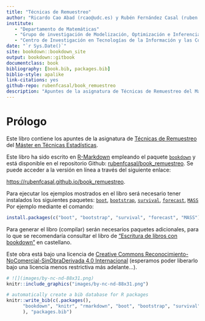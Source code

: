```yaml
--- 
title: "Técnicas de Remuestreo"
author: "Ricardo Cao Abad (rcao@udc.es) y Rubén Fernández Casal (ruben.fcasal@udc.es)"
institute: 
   - "Departamento de Matemáticas"
   - "Grupo de investigación de Modelización, Optimización e Inferencia Estadística (MODES)"
   - "Centro de Investigación en Tecnologías de la Información y las Comunicaciones (CITIC)"
date: "`r Sys.Date()`"
site: bookdown::bookdown_site
output: bookdown::gitbook
documentclass: book
bibliography: [book.bib, packages.bib]
biblio-style: apalike
link-citations: yes
github-repo: rubenfcasal/book_remuestreo
description: "Apuntes de la asignatura de Técnicas de Remuestreo del Máster en Técnicas Estadísticas."
---
```



# Prólogo {-}

Este libro contiene los apuntes de la asignatura de [Técnicas de Remuestreo](http://eamo.usc.es/pub/mte/index.php/es/?option=com_content&view=article&id=2202&idm=22&a%C3%B1o=2019) del [Máster en Técnicas Estadísticas](http://eio.usc.es/pub/mte). 

Este libro ha sido escrito en [R-Markdown](http://rmarkdown.rstudio.com) empleando el paquete [`bookdown`](https://bookdown.org/yihui/bookdown/)  y está disponible en el repositorio Github: [rubenfcasal/book_remuestreo](https://github.com/rubenfcasal/book_remuestreo). 
Se puede acceder a la versión en línea a través del siguiente enlace:

<https://rubenfcasal.github.io/book_remuestreo>.

Para ejecutar los ejemplos mostrados en el libro será necesario tener instalados los siguientes paquetes:
[`boot`](https://cran.r-project.org/web/packages/boot/index.html), [`bootstrap`](https://cran.r-project.org/web/packages/bootstrap/index.html), [`survival`](https://cran.r-project.org/web/packages/survival/index.html), [`forecast`](https://cran.r-project.org/web/packages/forecast/index.html), [`MASS`](https://cran.r-project.org/web/packages/MASS/index.html)
Por ejemplo mediante el comando:
```r
install.packages(c("boot", "bootstrap", "survival", "forecast", "MASS"))
```

Para generar el libro (compilar) serán necesarios paquetes adicionales, 
para lo que se recomendaría consultar el libro de ["Escritura de libros con bookdown" ](https://rubenfcasal.github.io/bookdown_intro) en castellano.


Este obra está bajo una licencia de [Creative Commons Reconocimiento-NoComercial-SinObraDerivada 4.0 Internacional ](https://creativecommons.org/licenses/by-nc-nd/4.0/deed.es_ES) 
(esperamos poder liberarlo bajo una licencia menos restrictiva más adelante...).

```r
# ![](images/by-nc-nd-88x31.png)
knitr::include_graphics("images/by-nc-nd-88x31.png")
```


```r
# automatically create a bib database for R packages
knitr::write_bib(c(.packages(), 
      "bookdown", "knitr", "rmarkdown", "boot", "bootstrap", "survival", "forecast"
      ), "packages.bib")
```
